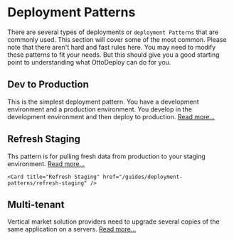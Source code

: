 
# Deployment Patterns

There are several types of deployments or `deployment Patterns` that are commonly used. This section will cover some of the most common. Please note that there aren't hard and fast rules here. You may need to modify these patterns to fit your needs. But this should give you a good starting point to understanding what OttoDeploy can do for you.

## Dev to Production

This is the simplest deployment pattern. You have a development environment and a production environment. You develop in the development environment and then deploy to production. [Read more...](/guides/deployment-patterns/dev-to-prod)

<Cards>
  <Card title="Dev to Prod" href="/guides/deployment-patterns/dev-to-prod" />
</Cards>

## Refresh Staging

Ths pattern is for pulling fresh data from production to your staging environment. [Read more...](/guides/deployment-patterns/refresh-staging)

<Cards>

    <Card title="Refresh Staging" href="/guides/deployment-patterns/refresh-staging" />

</Cards>

## Multi-tenant

Vertical market solution providers need to upgrade several copies of the same application on a servers. [Read more...](/guides/deployment-patterns/multi-tenant)

<Cards>
  <Card title="Multi-tenant" href="/guides/deployment-patterns/multi-tenant" />
</Cards>
